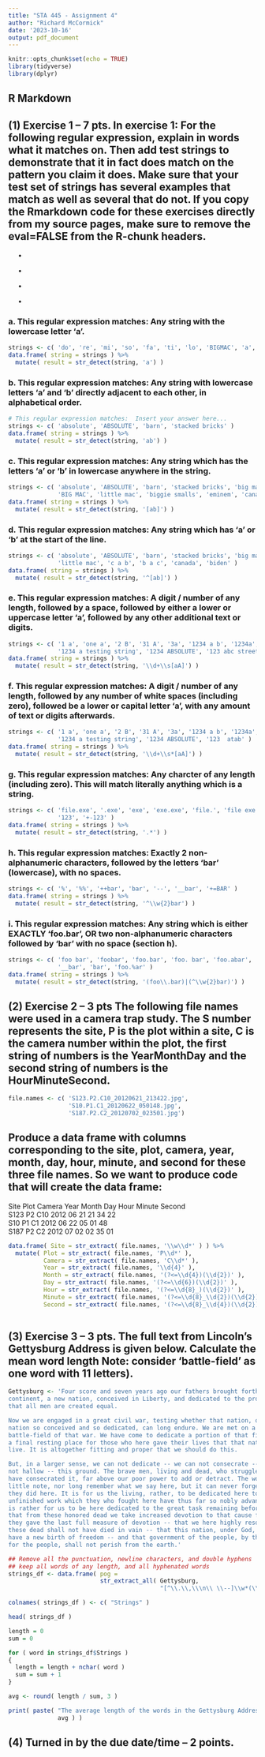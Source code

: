 ```yaml
---
title: "STA 445 - Assignment 4"
author: "Richard McCormick"
date: '2023-10-16'
output: pdf_document
---
```


```r
knitr::opts_chunk$set(echo = TRUE)
library(tidyverse)
library(dplyr)
```

## R Markdown

## (1) Exercise 1 – 7 pts. In exercise 1: For the following regular expression, explain in words what it matches on. Then add test strings to demonstrate that it in fact does match on the pattern you claim it does. Make sure that your test set of strings has several examples that match as well as several that do not. If you copy the Rmarkdown code for these exercises directly from my source pages, make sure to remove the eval=FALSE from the R-chunk headers.

&nbsp;&nbsp;&nbsp;&nbsp; • \textbf{Complete any 7 of the 9 scenarios from a – i. Ensure the scenarios are clearly identifiable.}

&nbsp;&nbsp;&nbsp;&nbsp; • \textbf{The string <- c() at the start of each chunk is where you will enter several strings to show that the 2 lines of code
underneath do what you say they are doing.}

&nbsp;&nbsp;&nbsp;&nbsp; • \textbf{Your test string will need to include several expressions return a TRUE result and a FALSE result from the code. For example, if you state the code checks for the letter “e”, your test string needs to have some expressions with the letter e , to return TRUE result, and some expressions without the letter e, to show the code returns FALSE when no “e” is found.}

&nbsp;&nbsp;&nbsp;&nbsp; • \textbf{If you need help coming up with good test strings (particularly as the scenarios get more complex), please ask.}

### a. This regular expression matches: Any string with the lowercase letter 'a'.
```r
strings <- c( 'do', 're', 'mi', 'so', 'fa', 'ti', 'lo', 'BIGMAC', 'a', 'A' )
data.frame( string = strings ) %>%
  mutate( result = str_detect(string, 'a') )
```

### b. This regular expression matches: Any string with lowercase letters 'a' and 'b' directly adjacent to each other, in alphabetical order.
```r
# This regular expression matches:  Insert your answer here...
strings <- c( 'absolute', 'ABSOLUTE', 'barn', 'stacked bricks' )
data.frame( string = strings ) %>%
  mutate( result = str_detect(string, 'ab') )
```

### c. This regular expression matches: Any string which has the letters 'a' or 'b' in lowercase anywhere in the string.
```r
strings <- c( 'absolute', 'ABSOLUTE', 'barn', 'stacked bricks', 'big mac', 
              'BIG MAC', 'little mac', 'biggie smalls', 'eminem', 'canada' )
data.frame( string = strings ) %>%
  mutate( result = str_detect(string, '[ab]') )
```

### d. This regular expression matches: Any string which has 'a' or 'b' at the start of the line.
```r
strings <- c( 'absolute', 'ABSOLUTE', 'barn', 'stacked bricks', 'big mac', 
              'little mac', 'c a b', 'b a c', 'canada', 'biden' )
data.frame( string = strings ) %>%
  mutate( result = str_detect(string, '^[ab]') )
```

### e. This regular expression matches: A digit / number of any length, followed by a space, followed by either a lower or uppercase letter 'a', followed by any other additional text or digits.
```r
strings <- c( '1 a', 'one a', '2 B', '31 A', '3a', '1234 a b', '1234a', 
              '1234 a testing string', '1234 ABSOLUTE', '123 abc street unit 4' ) 
data.frame( string = strings ) %>%
  mutate( result = str_detect(string, '\\d+\\s[aA]') )
```
### f. This regular expression matches: A digit / number of any length, followed by any number of white spaces (including zero), followed be a lower or capital letter 'a', with any amount of text or digits afterwards.
```r
strings <- c( '1 a', 'one a', '2 B', '31 A', '3a', '1234 a b', '1234a', 
              '1234 a testing string', '1234 ABSOLUTE', '123  atab' ) 
data.frame( string = strings ) %>%
  mutate( result = str_detect(string, '\\d+\\s*[aA]') )
```
### g. This regular expression matches: Any charcter of any length (including zero). This will match literally anything which is a string. 
```r
strings <- c( 'file.exe', '.exe', 'exe', 'exe.exe', 'file.', 'file exe', '',
              '123', '+-123' )
data.frame( string = strings ) %>%
  mutate( result = str_detect(string, '.*') )
```
### h. This regular expression matches: Exactly 2 non-alphanumeric characters, followed by the letters 'bar' (lowercase), with no spaces.
```r
strings <- c( '%', '%%', '++bar', 'bar', '--', '__bar', '+=BAR' )
data.frame( string = strings ) %>%
  mutate( result = str_detect(string, '^\\w{2}bar') )
```
### i. This regular expression matches: Any string which is either EXACTLY 'foo.bar', OR two non-alphanumeric characters followed by 'bar' with no space (section h).
```r
strings <- c( 'foo bar', 'foobar', 'foo.bar', 'foo. bar', 'foo.abar', '%', '%%', 
              '__bar', 'bar', 'foo.%ar' )
data.frame( string = strings ) %>%
  mutate( result = str_detect(string, '(foo\\.bar)|(^\\w{2}bar)') )
```

\newpage
## (2) Exercise 2 – 3 pts The following file names were used in a camera trap study. The S number represents the site, P is the plot within a site, C is the camera number within the plot, the first string of numbers is the YearMonthDay and the second string of numbers is the HourMinuteSecond.
```r
file.names <- c( 'S123.P2.C10_20120621_213422.jpg',
                 'S10.P1.C1_20120622_050148.jpg',
                 'S187.P2.C2_20120702_023501.jpg')
```

## Produce a data frame with columns corresponding to the site, plot, camera, year, month, day, hour, minute, and second for these three file names. So we want to produce code that will create the data frame:

 Site Plot Camera Year Month Day Hour Minute Second  
 S123   P2    C10 2012    06  21   21     34     22  
  S10   P1     C1 2012    06  22   05     01     48  
 S187   P2     C2 2012    07  02   02     35     01  

```r
data.frame( Site = str_extract( file.names, '\\w\\d*' ) ) %>%
  mutate( Plot = str_extract( file.names, 'P\\d*' ),
          Camera = str_extract( file.names, 'C\\d*' ),
          Year = str_extract( file.names, '\\d{4}' ),
          Month = str_extract( file.names, '(?<=\\d{4})(\\d{2})' ),
          Day = str_extract( file.names, '(?<=\\d{6})(\\d{2})' ),
          Hour = str_extract( file.names, '(?<=\\d{8}_)(\\d{2})' ),
          Minute = str_extract( file.names, '(?<=\\d{8}_\\d{2})(\\d{2})' ),
          Second = str_extract( file.names, '(?<=\\d{8}_\\d{4})(\\d{2})' ) )
  
```

\newpage
## (3) Exercise 3 – 3 pts. The full text from Lincoln’s Gettysburg Address is given below. Calculate the mean word length Note: consider ‘battle-field’ as one word with 11 letters).

```r
Gettysburg <- 'Four score and seven years ago our fathers brought forth on this 
continent, a new nation, conceived in Liberty, and dedicated to the proposition 
that all men are created equal.

Now we are engaged in a great civil war, testing whether that nation, or any 
nation so conceived and so dedicated, can long endure. We are met on a great 
battle-field of that war. We have come to dedicate a portion of that field, as 
a final resting place for those who here gave their lives that that nation might 
live. It is altogether fitting and proper that we should do this.

But, in a larger sense, we can not dedicate -- we can not consecrate -- we can 
not hallow -- this ground. The brave men, living and dead, who struggled here, 
have consecrated it, far above our poor power to add or detract. The world will 
little note, nor long remember what we say here, but it can never forget what 
they did here. It is for us the living, rather, to be dedicated here to the 
unfinished work which they who fought here have thus far so nobly advanced. It 
is rather for us to be here dedicated to the great task remaining before us -- 
that from these honored dead we take increased devotion to that cause for which 
they gave the last full measure of devotion -- that we here highly resolve that 
these dead shall not have died in vain -- that this nation, under God, shall 
have a new birth of freedom -- and that government of the people, by the people, 
for the people, shall not perish from the earth.'
```

```r
## Remove all the punctuation, newline characters, and double hyphens
## keep all words of any length, and all hyphenated words
strings_df <- data.frame( pog = 
                          str_extract_all( Gettysburg, 
                                           "[^\\.\\,\\\n\\ \\--]\\w*(\\-+\\w*|w*)" ) )

colnames( strings_df ) <- c( "Strings" )

head( strings_df )

length = 0
sum = 0

for ( word in strings_df$Strings )
{
  length = length + nchar( word )
  sum = sum + 1
}

avg <- round( length / sum, 3 )

print( paste( "The average length of the words in the Gettysburg Address is:",
              avg ) )
```



## (4) Turned in by the due date/time – 2 points.
